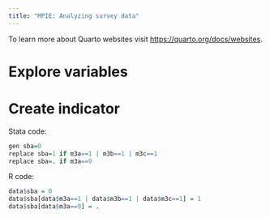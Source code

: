 ```yaml
---
title: "MPIE: Analyzing survey data"
---
```

To learn more about Quarto websites visit <https://quarto.org/docs/websites>.

# Explore variables

# Create indicator

Stata code:
```r
gen sba=0
replace sba=1 if m3a==1 | m3b==1 | m3c==1
replace sba=. if m3a==9
```

R code:
```r
data$sba = 0
data$sba[data$m3a==1 | data$m3b==1 | data$m3c==1] = 1
data$sba[data$m3a==9] = .
```



